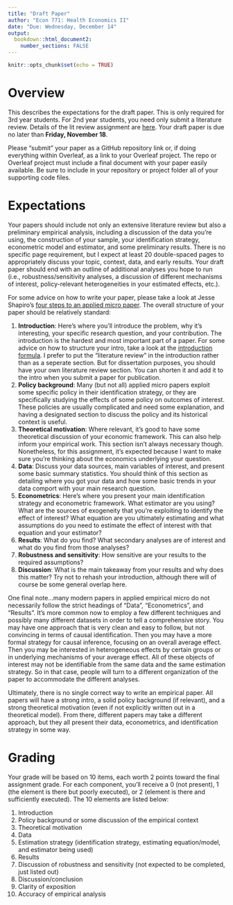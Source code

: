 ```yaml
---
title: "Draft Paper"
author: "Econ 771: Health Economics II"
date: "Due: Wednesday, December 14"
output: 
  bookdown::html_document2:
    number_sections: FALSE
---
```


```r
knitr::opts_chunk$set(echo = TRUE)
```


# Overview
This describes the expectations for the draft paper. This is only required for 3rd year students. For 2nd year students, you need only submit a literature review. Details of the lit review assignment are [here](lit-review.html). Your draft paper is due no later than **Friday, November 18**.

Please "submit" your paper as a GitHub repository link or, if doing everything within Overleaf, as a link to your Overleaf project. The repo or Overleaf project must include a final document with your paper easily available. Be sure to include in your repository or project folder all of your supporting code files.


# Expectations
Your papers should include not only an extensive literature review but also a preliminary empirical analysis, including a discussion of the data you're using, the construction of your sample, your identification strategy, econometric model and estimator, and some preliminary results. There is no specific page requirement, but I expect at least 20 double-spaced pages to appropriately discuss your topic, context, data, and early results. Your draft paper should end with an outline of additional analyses you hope to run (i.e., robustness/sensitivity analyses, a discussion of different mechanisms of interest, policy-relevant heterogeneities in your estimated effects, etc.). 

For some advice on how to write your paper, please take a look at Jesse Shapiro's [four steps to an applied micro paper](https://www.brown.edu/Research/Shapiro/pdfs/foursteps.pdf). The overall structure of your paper should be relatively standard:

1. **Introduction**: Here's where you'll introduce the problem, why it's interesting, your specific research question, and your contribution. The introduction is the hardest and most important part of a paper. For some advice on how to structure your intro, take a look at the [introduction formula](https://www.albany.edu/spatial/training/5-The%20Introduction%20Formula.pdf). I prefer to put the "literature review" in the introduction rather than as a seperate section. But for dissertation purposes, you should have your own literature review section. You can shorten it and add it to the intro when you submit a paper for publication.
2. **Policy background**: Many (but not all) applied micro papers exploit some specific policy in their identification strategy, or they are specifically studying the effects of some policy on outcomes of interest. These policies are usually complicated and need some explanation, and having a designated section to discuss the policy and its historical context is useful.
3. **Theoretical motivation**: Where relevant, it's good to have some theoretical discussion of your economic framework. This can also help inform your empirical work. This section isn't always necessary though. Nonetheless, for this assignment, it's expected because I want to make sure you're thinking about the economics underlying your question.
4. **Data**: Discuss your data sources, main variables of interest, and present some basic summary statistics. You should think of this section as detailing where you got your data and how some basic trends in your data comport with your main research question.
5. **Econometrics**: Here's where you present your main identification strategy and econometric framework. What estimator are you using? What are the sources of exogeneity that you're exploiting to identify the effect of interest? What equation are you ultimately estimating and what assumptions do you need to estimate the effect of interest with that equation and your estimator?
6. **Results**: What do you find? What secondary analyses are of interest and what do you find from those analyses?
7. **Robustness and sensitivity**: How sensitive are your results to the required assumptions?
8. **Discussion**: What is the main takeaway from your results and why does this matter? Try not to rehash your introduction, although there will of course be some general overlap here.

One final note...many modern papers in applied empirical micro do not necessarily follow the strict headings of "Data", "Econometrics", and "Results". It's more common now to employ a few different techniques and possibly many different datasets in order to tell a comprehensive story. You may have one approach that is very clean and easy to follow, but not convincing in terms of causal identification. Then you may have a more formal strategy for causal inference, focusing on an overall average effect. Then you may be interested in heterogeneous effects by certain groups or in underlying mechanisms of your average effect. All of these objects of interest may not be identifiable from the same data and the same estimation strategy. So in that case, people will turn to a different organization of the paper to accommodate the different analyses.

Ultimately, there is no single correct way to write an empirical paper. All papers will have a strong intro, a solid policy background (if relevant), and a strong theoretical motivation (even if not explicitly written out in a theoretical model). From there, different papers may take a different approach, but they all present their data, econometrics, and identification strategy in some way.



# Grading
Your grade will be based on 10 items, each worth 2 points toward the final assignment grade. For each component, you'll receive a 0 (not present), 1 (the element is there but poorly executed), or 2 (element is there and sufficiently executed). The 10 elements are listed below:

1. Introduction
2. Policy background or some discussion of the empirical context
3. Theoretical motivation
4. Data
5. Estimation strategy (identification strategy, estimating equation/model, and estimator being used)
6. Results
7. Discussion of robustness and sensitivity (not expected to be completed, just listed out)
8. Discussion/conclusion
9. Clarity of exposition
10. Accuracy of empirical analysis